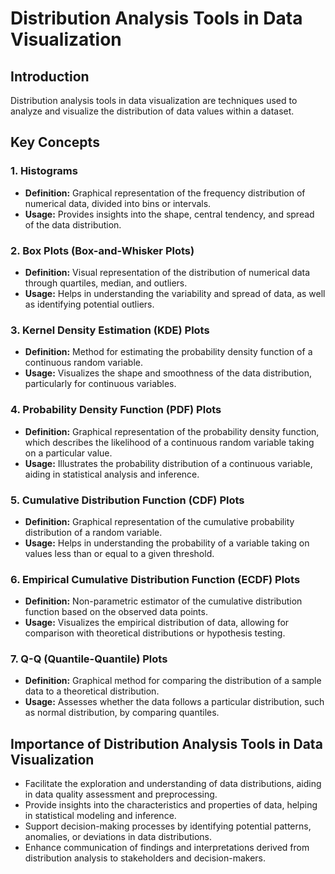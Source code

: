 # Distribution Analysis Tools in Data Visualization

## Introduction
Distribution analysis tools in data visualization are techniques used to analyze and visualize the distribution of data values within a dataset.

## Key Concepts

### 1. Histograms
- **Definition:** Graphical representation of the frequency distribution of numerical data, divided into bins or intervals.
- **Usage:** Provides insights into the shape, central tendency, and spread of the data distribution.

### 2. Box Plots (Box-and-Whisker Plots)
- **Definition:** Visual representation of the distribution of numerical data through quartiles, median, and outliers.
- **Usage:** Helps in understanding the variability and spread of data, as well as identifying potential outliers.

### 3. Kernel Density Estimation (KDE) Plots
- **Definition:** Method for estimating the probability density function of a continuous random variable.
- **Usage:** Visualizes the shape and smoothness of the data distribution, particularly for continuous variables.

### 4. Probability Density Function (PDF) Plots
- **Definition:** Graphical representation of the probability density function, which describes the likelihood of a continuous random variable taking on a particular value.
- **Usage:** Illustrates the probability distribution of a continuous variable, aiding in statistical analysis and inference.

### 5. Cumulative Distribution Function (CDF) Plots
- **Definition:** Graphical representation of the cumulative probability distribution of a random variable.
- **Usage:** Helps in understanding the probability of a variable taking on values less than or equal to a given threshold.

### 6. Empirical Cumulative Distribution Function (ECDF) Plots
- **Definition:** Non-parametric estimator of the cumulative distribution function based on the observed data points.
- **Usage:** Visualizes the empirical distribution of data, allowing for comparison with theoretical distributions or hypothesis testing.

### 7. Q-Q (Quantile-Quantile) Plots
- **Definition:** Graphical method for comparing the distribution of a sample data to a theoretical distribution.
- **Usage:** Assesses whether the data follows a particular distribution, such as normal distribution, by comparing quantiles.

## Importance of Distribution Analysis Tools in Data Visualization
- Facilitate the exploration and understanding of data distributions, aiding in data quality assessment and preprocessing.
- Provide insights into the characteristics and properties of data, helping in statistical modeling and inference.
- Support decision-making processes by identifying potential patterns, anomalies, or deviations in data distributions.
- Enhance communication of findings and interpretations derived from distribution analysis to stakeholders and decision-makers.